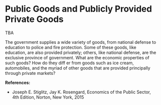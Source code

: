 # Public Goods and Publicly Provided Private Goods

TBA

The government supplies a wide variety of goods, from national defense to education to police and fire protection. Some of these goods, like education, are also provided privately; others, like national defense, are the exclusive province of government. What are the economic properties of such goods? How do they diff er from goods such as ice cream, automobiles, and the myriad of other goods that are provided principally through private markets?

**References:**

-   Joseph E. Stiglitz, Jay K. Rosengard, Economics of the Public Sector, 4th Edition, Norton, New York, 2015
